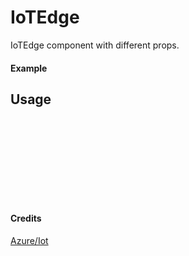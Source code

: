 
<Meta of={IoTEdge} title="Azure/Iot/IoTEdge" />

# IoTEdge

IoTEdge component with different props.

#### Example

<Canvas of={IoTEdge.Primary} />

## Usage

```ts
import { IoTEdge } from "yadl-ui";

const Example = () => {
  return (
      <IoTEdge />
  );
};

export default Example;
```

#### Credits
[Azure/Iot](https://learn.microsoft.com/en-us/azure/architecture/icons/)
